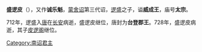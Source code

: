 {{unreferenced|time=2012-2-17}}
{{Emperorcn box
|图像=
|图说=
|名称=威成王
|姓名=盛逻皮
|庙号=太宗
|谥号=威成王
|尊号=
|政权=[[南诏|南诏]]
|前任=兴宗王[[逻盛|逻盛]]
|继任=归义王[[皮逻阁|皮逻阁]]
|陵墓=
|出生日期=673年
|逝世日期=728年
|在位=712年－728年
|父=兴宗王逻盛
|母=
|子=
|年号=
}}
'''盛逻皮'''（{{bd|673年||728年|}}），又作'''诚乐魁'''，[[蒙舍诏|蒙舍诏]]第三代诏，[[逻盛|逻盛]]之子，谥'''威成王'''，庙号'''太宗'''。

712年，逻盛入[[唐朝|唐]]在[[长安|长安]]病逝，盛逻皮继位，唐封为'''台登郡王'''。728年，盛逻皮病逝，其子[[皮逻阁|皮逻阁]]继位。

{{中国皇帝|[[逻盛|逻盛]]|[[皮逻阁|皮逻阁]]|[[六诏君主列表|蒙舍诏王]]|712年—728年}}

{{南詔君主}}
{{六詔君主}}
[[Category:南诏君主|Category:南诏君主]]